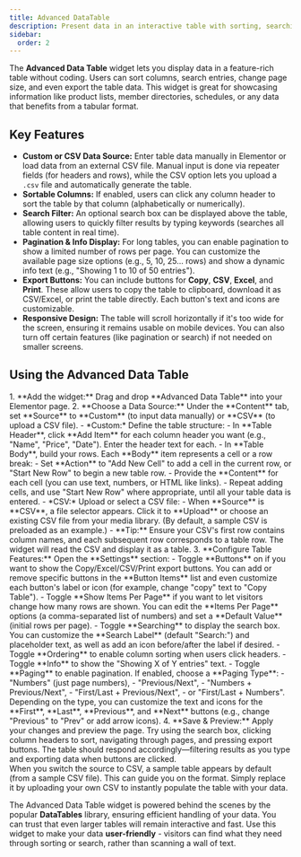```yaml
---
title: Advanced DataTable
description: Present data in an interactive table with sorting, searching, pagination, and export options. Ideal for directories, reports, and any structured data display.
sidebar:
  order: 2
---
```



The **Advanced Data Table** widget lets you display data in a feature-rich table without coding. Users can sort columns, search entries, change page size, and even export the table data. This widget is great for showcasing information like product lists, member directories, schedules, or any data that benefits from a tabular format.

## Key Features

- **Custom or CSV Data Source:** Enter table data manually in Elementor or load data from an external CSV file. Manual input is done via repeater fields (for headers and rows), while the CSV option lets you upload a `.csv` file and automatically generate the table.
- **Sortable Columns:** If enabled, users can click any column header to sort the table by that column (alphabetically or numerically).
- **Search Filter:** An optional search box can be displayed above the table, allowing users to quickly filter results by typing keywords (searches all table content in real time).
- **Pagination & Info Display:** For long tables, you can enable pagination to show a limited number of rows per page. You can customize the available page size options (e.g., 5, 10, 25... rows) and show a dynamic info text (e.g., "Showing 1 to 10 of 50 entries").
- **Export Buttons:** You can include buttons for **Copy**, **CSV**, **Excel**, and **Print**. These allow users to copy the table to clipboard, download it as CSV/Excel, or print the table directly. Each button's text and icons are customizable.
- **Responsive Design:** The table will scroll horizontally if it's too wide for the screen, ensuring it remains usable on mobile devices. You can also turn off certain features (like pagination or search) if not needed on smaller screens.

## Using the Advanced Data Table

<Steps>
1. **Add the widget:** Drag and drop **Advanced Data Table** into your Elementor page.
2. **Choose a Data Source:** Under the **Content** tab, set **Source** to **Custom** (to input data manually) or **CSV** (to upload a CSV file).
   - *Custom:* Define the table structure:
     - In **Table Header**, click **Add Item** for each column header you want (e.g., "Name", "Price", "Date"). Enter the header text for each.
     - In **Table Body**, build your rows. Each **Body** item represents a cell or a row break:
       - Set **Action** to "Add New Cell" to add a cell in the current row, or "Start New Row" to begin a new table row.
       - Provide the **Content** for each cell (you can use text, numbers, or HTML like links).
       - Repeat adding cells, and use "Start New Row" where appropriate, until all your table data is entered.
   - *CSV:* Upload or select a CSV file:
     - When **Source** is **CSV**, a file selector appears. Click it to **Upload** or choose an existing CSV file from your media library. (By default, a sample CSV is preloaded as an example.)
     - **Tip:** Ensure your CSV's first row contains column names, and each subsequent row corresponds to a table row. The widget will read the CSV and display it as a table.
3. **Configure Table Features:** Open the **Settings** section:
   - Toggle **Buttons** on if you want to show the Copy/Excel/CSV/Print export buttons. You can add or remove specific buttons in the **Button Items** list and even customize each button's label or icon (for example, change "copy" text to "Copy Table").
   - Toggle **Show Items Per Page** if you want to let visitors change how many rows are shown. You can edit the **Items Per Page** options (a comma-separated list of numbers) and set a **Default Value** (initial rows per page).
   - Toggle **Searching** to display the search box. You can customize the **Search Label** (default "Search:") and placeholder text, as well as add an icon before/after the label if desired.
   - Toggle **Ordering** to enable column sorting when users click headers.
   - Toggle **Info** to show the "Showing X of Y entries" text.
   - Toggle **Paging** to enable pagination. If enabled, choose a **Paging Type**:
     - "Numbers" (just page numbers),
     - "Previous/Next",
     - "Numbers + Previous/Next",
     - "First/Last + Previous/Next",
     - or "First/Last + Numbers".  
     Depending on the type, you can customize the text and icons for the **First**, **Last**, **Previous**, and **Next** buttons (e.g., change "Previous" to "Prev" or add arrow icons).
4. **Save & Preview:** Apply your changes and preview the page. Try using the search box, clicking column headers to sort, navigating through pages, and pressing export buttons. The table should respond accordingly—filtering results as you type and exporting data when buttons are clicked.
</Steps>

<Aside type="tip">
When you switch the source to CSV, a sample table appears by default (from a sample CSV file). This can guide you on the format. Simply replace it by uploading your own CSV to instantly populate the table with your data.
</Aside>

The Advanced Data Table widget is powered behind the scenes by the popular **DataTables** library, ensuring efficient handling of your data. You can trust that even larger tables will remain interactive and fast. Use this widget to make your data **user-friendly** - visitors can find what they need through sorting or search, rather than scanning a wall of text.
